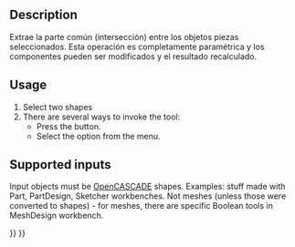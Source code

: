 <languages/>

{{Docnav
|[[Part_Fuse|Fuse]]
|[[Part_JoinConnect|JoinConnect]]
|[[Part_Workbench|Part]]
|IconL=Part_Fuse.svg
|IconR=Part_JoinConnect.svg
|IconC=Workbench_Part.svg
}}

<div class="mw-translate-fuzzy">
{{GuiCommand/es|Name=Part_Common|Name/es=Part_Common|MenuLocation=Part → Common|Workbenches=[[Part_Workbench/es|Pieza]]|SeeAlso=[[Part Union/es|Part Union]], [[Part Cut/es|Part Cut]]}}
</div>

==Description==

<div class="mw-translate-fuzzy">
Extrae la parte común (intersección) entre los objetos piezas seleccionados. Esta operación es completamente paramétrica y los componentes pueden ser modificados y el resultado recalculado.
</div>

== Usage ==

# Select two shapes
# There are several ways to invoke the tool:
#* Press the {{Button|[[Image:Part_Common.svg|16px]] [[Part_Common|Common]]}} button.
#* Select the {{MenuCommand|Part → Boolean → [[Image:Part_Common.svg|16px]] Common}} option from the menu.

== Supported inputs ==

Input objects must be [[OpenCASCADE|OpenCASCADE]] shapes. Examples: stuff made with Part, PartDesign, Sketcher workbenches. Not meshes (unless those were converted to shapes) - for meshes, there are specific Boolean tools in MeshDesign workbench.


{{Docnav
|[[Part_Fuse|Fuse]]
|[[Part_JoinConnect|JoinConnect]]
|[[Part_Workbench|Part]]
|IconL=Part_Fuse.svg
|IconR=Part_JoinConnect.svg
|IconC=Workbench_Part.svg
}}

{{Part_Tools_navi{{#translation:}}}}
{{Userdocnavi{{#translation:}}}}